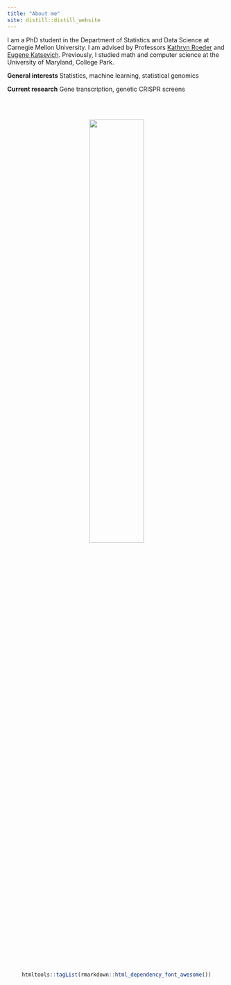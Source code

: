 ```yaml
---
title: "About me"
site: distill::distill_website
---
```


I am a PhD student in the Department of Statistics and Data Science at Carnegie Mellon University. I am advised by Professors [Kathryn Roeder](http://www.stat.cmu.edu/~roeder/) and [Eugene Katsevich](https://ekatsevi.github.io). Previously, I studied math and computer science at the University of Maryland, College Park.

**General interests** Statistics, machine learning, statistical genomics

**Current research** Gene transcription, genetic CRISPR screens

<br/>
<br/>
<center>
![](pic_circle.png){#id .class width=50% height=50%}
\center

```r
htmltools::tagList(rmarkdown::html_dependency_font_awesome())
```

[<i class="fa fa-envelope fa-3x"></i>](email.html)
[<i class="fas fa-file fa-3x"></i>](timsResume.pdf)
[<i class="fa fa-github fa-3x"></i>](https://github.com/Timothy-Barry)
